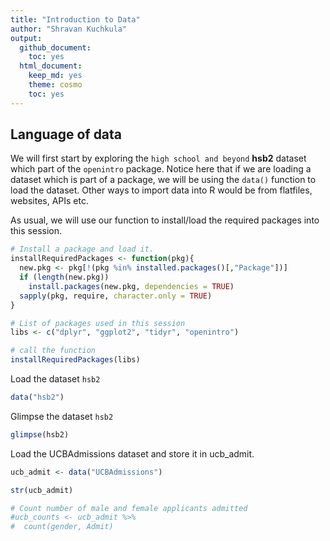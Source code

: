 ```yaml
---
title: "Introduction to Data"
author: "Shravan Kuchkula"
output:
  github_document:
    toc: yes
  html_document:
    keep_md: yes
    theme: cosmo
    toc: yes
---
```


## Language of data

We will first start by exploring the `high school and beyond` **hsb2** dataset which part of the `openintro` package. Notice here that if we are loading a dataset which is part of a package, we will be using the `data()` function to load the dataset. Other ways to import data into R would be from flatfiles, websites, APIs etc.

As usual, we will use our function to install/load the required packages into this session.

```r
# Install a package and load it.
installRequiredPackages <- function(pkg){
  new.pkg <- pkg[!(pkg %in% installed.packages()[,"Package"])]
  if (length(new.pkg))
    install.packages(new.pkg, dependencies = TRUE)
  sapply(pkg, require, character.only = TRUE)
}

# List of packages used in this session
libs <- c("dplyr", "ggplot2", "tidyr", "openintro")

# call the function
installRequiredPackages(libs)
```

Load the dataset `hsb2` 

```r
data("hsb2")
```

Glimpse the dataset `hsb2`

```r
glimpse(hsb2)
```

Load the UCBAdmissions dataset and store it in ucb_admit.
```r
ucb_admit <- data("UCBAdmissions")

str(ucb_admit)

# Count number of male and female applicants admitted
#ucb_counts <- ucb_admit %>%
#  count(gender, Admit)
```
